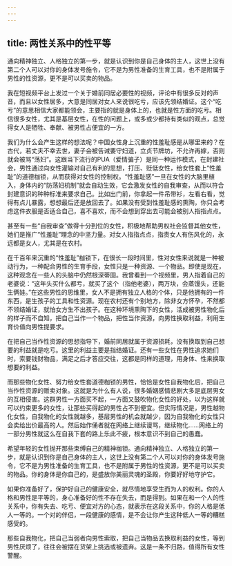 ```yaml
---
---
---
```

title: 两性关系中的性平等
---




通向精神独立、人格独立的第一步，就是认识到你是自己身体的主人，这世上没有第二个人可以对你的身体发号施令，它不是为男性准备的生育工具，也不是附属于男性的性资源，更不是可以买卖的物品。

我在短视频平台上发过一个关于婚前同居必要性的视频，评论中有很多反对的声音，而且以女性居多，大意是同居对女人来说很吃亏，应该先领结婚证。这个“吃亏”的意思相信大家都能领会，主要指的就是身体上的，也就是性方面的吃亏。相信很多女性，尤其是基层女性，在性的问题上，或多或少都持有类似的观点，总觉得女人是牺牲、奉献、被男性占便宜的一方。

我们为什么会产生这样的想法呢？中国女性身上沉重的性羞耻感是从哪里来的？在古代，若丈夫不幸去世，妻子会被告诫要守妇道，立贞节牌坊，不允许再嫁，否则就会被骂“荡妇”。这跟当下流行的PUA（爱情骗子）是同一种运作模式，在封建社会，男性通过向女性灌输对自己有利的思想，打压、贬低女性，给女性套上“性羞耻”的道德枷锁，从而获得对女性的控制权。“性羞耻感”一旦在女性的大脑里植入，身体内的“防荡妇机制”就会自动生效，它会激发女性的自我审查，从而以符合封建意识的种种标准来要求自己。比如出门前，你拿起一件吊带衫，左看右看，觉得有点儿暴露，想想最后还是放回去了。如果没有受到性羞耻感的熏陶，你只会考虑这件衣服是否适合自己，喜不喜欢，而不会想到穿出去可能会被别人指指点点。

甚至有一些“自我审查”做得十分到位的女性，积极地帮助男权社会监督其他女性，她们是推广“性羞耻”理念的中坚力量。对女人指指点点，指责女人有伤风化的，永远都是女人，尤其是在农村。

在千百年来沉重的“性羞耻”枷锁下，在很长一段时间里，性对女性来说就是一种被动行为，一种配合男性的生育手段，女性只是一种资源、一个物品。即使是现在，这种观念在一些人的头脑中仍然根深蒂固。我曾看到一个视频里，男人指着自己的老婆说：“这年头买什么都亏，就买了这个（指他老婆），两万块，会蒸馒头，还能生俩娃。”在这些男性的思维里，女人不是拥有独立人格的个体，只是他拥有的一件东西，是生孩子的工具和性资源。现在农村还有个别地方，除非女方怀孕，不然都不领结婚证，就怕女方生不出孩子。在这种环境熏陶下的女性，活成被男性物化后的样子而不自知，把自己当作一个物品，把性当作资源，向男性换取利益，利用生育价值向男性提要求。

在把自己当作性资源的思想指导下，婚前同居就属于资源损耗，没有换取到自己想要的利益就是吃亏。这里的利益主要是指结婚证。还有一些女性在男性追求她们时，索要钱财物品，满足之后才答应交往，这都是同样的道理，用身体、性来换取想要的利益。

而那些物化女性、努力给女性套道德枷锁的男性，恰恰是女性自我物化后，把自己当作性资源的贩卖对象。这就是为什么有人说，很多婚姻感情悲剧大多是底层男女的互相侵害。这群男性一方面买不起，一方面又鼓吹物化女性的好处，以为这样就可以约束更多的女性，让那些买得起的男性占不到便宜。但实际情况是，男性越物化女性，自我物化的女性就越多，基层男性的机会就越少，因为自我物化的女性只会卖给出价最高的人。然后始作俑者就在网络上继续谩骂，继续物化……网络上的一部分男性就这么在自我下套的路上乐此不疲，根本意识不到自己的愚蠢。

希望年轻的女性抛开那些束缚自己的精神枷锁。通向精神独立、人格独立的第一步，就是认识到你是自己身体的主人，这世上没有第二个人可以对你的身体发号施令，它不是为男性准备的生育工具，也不是附属于男性的性资源，更不是可以买卖的物品。你的身体是你自己的，是盛放你美丽灵魂的圣殿，你要好好地守护它。

如果你准备好了，保护好自己的健康安全，就尽情地享受生而为人的权利。你的人格和男性是平等的，身心准备好的性不存在失去，而是得到。如果在和一个人的性关系中，你有失去、吃亏、便宜对方的心态，就表示在这段关系中，你的人格是低人一等的。一个对的伴侣，一段健康的感情，是不会让你产生这种低人一等的糟糕感受的。

那些自我物化，把自己当弱者向男性索取，把自己当物品去换取利益的女性，等到男性厌烦了，往往会被摆在货架上挑选或被遗弃。这是一条不归路，值得所有女性警醒。